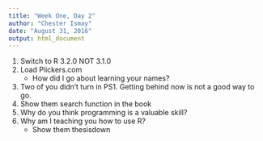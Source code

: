 ```yaml
---
title: "Week One, Day 2"
author: "Chester Ismay"
date: "August 31, 2016"
output: html_document
---
```


1. Switch to R 3.2.0 NOT 3.1.0
1. Load Plickers.com
    - How did I go about learning your names?
2. Two of you didn't turn in PS1.  Getting behind now is not a good way to go.
2. Show them search function in the book
3. Why do you think programming is a valuable skill?
4. Why am I teaching you how to use R?
    - Show them thesisdown
